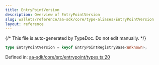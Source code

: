 ```yaml
---
title: EntryPointVersion
description: Overview of EntryPointVersion
slug: wallets/reference/aa-sdk/core/type-aliases/EntryPointVersion
layout: reference
---
```


{/* This file is auto-generated by TypeDoc. Do not edit manually. */}

```ts
type EntryPointVersion = keyof EntryPointRegistryBase<unknown>;
```

Defined in: [aa-sdk/core/src/entrypoint/types.ts:20](https://github.com/alchemyplatform/aa-sdk/blob/c1a84188d03473acac2fdb49fb7cd7fdba73169b/aa-sdk/core/src/entrypoint/types.ts#L20)
